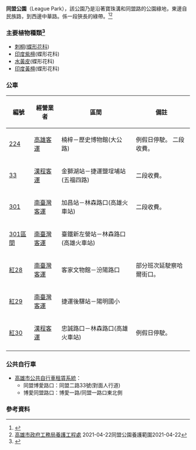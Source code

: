 {{Refimprove|time=2021-04-08T02:02:23+00:00}}
{{Infobox park|park=同盟公園（蝶形花科公園）|image= |image size=|alt=|caption=|type=同盟公園（蝶形花科公園）|location={{ROC-TW}}<br>[[高雄市|高雄市]][[三民區|三民區]]|coordinates=|size=|opened={{Start date|2007|11|04}}|operator=高雄市政府工務局養護工程處|visitors=|status=|website=}}'''同盟公園'''（League Park），該公園乃是沿著寶珠溝和同盟路的公園綠地，東邊自民族路，到西邊中華路。係一段狹長的綠帶。<ref name=":0">{{cite web|title=高雄市公園導覽-同盟公園|url=https://sites.google.com/a/kta.kh.edu.tw/indexpage/home/trdcpage/sheng-tai-jiao-yu/ecological-education-message/gaoxiongshigongyuanluede-zandehaocuobiangaoxiongshigongyuandaolan|accessdate=2021-04-22|publisher=高雄市教師會|archiveurl=https://web.archive.org/web/20201017095532/https://sites.google.com/a/kta.kh.edu.tw/indexpage/home/trdcpage/sheng-tai-jiao-yu/ecological-education-message/gaoxiongshigongyuanluede-zandehaocuobiangaoxiongshigongyuandaolan|archivedate=2020-10-17|deadurl=yes}}</ref><ref>[https://pwbmo.kcg.gov.tw/index.aspx 高雄市政府工務局養護工程處] {{Wayback|url=https://pwbmo.kcg.gov.tw/index.aspx |date=20210422012133 }}  2021-04-22同盟公園養護範圍2021-04-22</ref>

=== 主要植物種類<ref>{{cite web|title=同盟公園-植物種類|url=https://sites.google.com/a/kta.kh.edu.tw/indexpage/home/trdcpage/sheng-tai-jiao-yu/ecological-education-message/gaoxiongshigongyuanluede-zandehaocuobiangaoxiongshigongyuandaolan|accessdate=2021-04-22|publisher=高雄市教師會|archiveurl=https://web.archive.org/web/20201017095532/https://sites.google.com/a/kta.kh.edu.tw/indexpage/home/trdcpage/sheng-tai-jiao-yu/ecological-education-message/gaoxiongshigongyuanluede-zandehaocuobiangaoxiongshigongyuandaolan|archivedate=2020-10-17|deadurl=yes}}</ref> ===
*[[刺桐|刺桐]]([[豆科|蝶形花科]])
*[[印度紫檀|印度紫檀]](蝶形花科)
*[[水黄皮|水黃皮]](蝶形花科)
*[[印度黄檀|印度黃檀]](蝶形花科)
=== 公車 ===
{| class="wikitable" style="align: left; margin: 0px"
!編號
!經營業者
!區間
!備註
|-
|[[高雄市公車224路|224]]
|[[高雄客運|高雄客運]]
|楠梓－歷史博物館(大公路)
|例假日停駛。
二段收費。
|-
|[[高雄市公車33路|33]]
|[[漢程客運|漢程客運]]
|金獅湖站－捷運鹽埕埔站(五福四路)
|二段收費。
|-
|[[高雄市公車301路|301]]
|[[南臺灣客運|南臺灣客運]]
|加昌站－林森路口(高雄火車站)
|二段收費。
|-
|[[高雄市公車301路|301區間]]
|[[南臺灣客運|南臺灣客運]]
|臺鐵新左營站－林森路口(高雄火車站)
|
|-
|[[高雄市公車紅28路|紅28]]
|[[南臺灣客運|南臺灣客運]]
|客家文物館－汾陽路口
|部分班次延駛察哈爾街口。
|-
|[[高雄市公車紅29路|紅29]]
|[[南臺灣客運|南臺灣客運]]
|捷運後驛站－陽明國小
|
|-
|[[高雄市公車紅30路|紅30]]
|[[漢程客運|漢程客運]]
|忠誠路口－林森路口(高雄火車站)
|例假日停駛。
|-
|}

=== 公共自行車 ===

* [[高雄市公共自行車租賃系統|高雄市公共自行車租賃系統]]：
** 同盟博愛路口：同盟二路33號(對面人行道)
** 博愛同盟路口：博愛一路/同盟一路口東北側
=== 參考資料 ===
{{Reflist}}